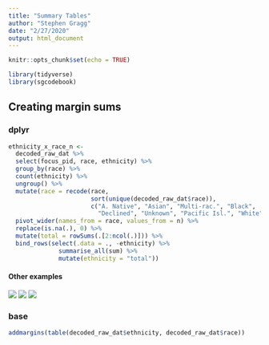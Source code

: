 ```yaml
---
title: "Summary Tables"
author: "Stephen Gragg"
date: "2/27/2020"
output: html_document
---
```


```r
knitr::opts_chunk$set(echo = TRUE)
```

```r
library(tidyverse)
library(sgcodebook)
```


## Creating margin sums

### dplyr

```r
ethnicity_x_race_n <- 
  decoded_raw_dat %>% 
  select(focus_pid, race, ethnicity) %>% 
  group_by(race) %>% 
  count(ethnicity) %>%
  ungroup() %>% 
  mutate(race = recode(race, 
                       sort(unique(decoded_raw_dat$race)),
                       c("A. Native", "Asian", "Multi-rac.", "Black", 
                         "Declined", "Unknown", "Pacific Isl.", "White"))) %>% 
  pivot_wider(names_from = race, values_from = n) %>% 
  replace(is.na(.), 0) %>% 
  mutate(total = rowSums(.[2:ncol(.)])) %>% 
  bind_rows(select(.data = ., -ethnicity) %>% 
              summarise_all(sum) %>%
              mutate(ethnicity = "total"))
```

#### Other examples
![](https://stackoverflow.com/questions/39507019/add-margin-row-totals-in-dplyr-chain)
![](https://stackoverflow.com/questions/28873057/sum-across-multiple-columns-with-dplyr)
![](https://stackoverflow.com/questions/57294176/sum-all-cells-to-the-right-of-a-column-in-each-row-using-dplyr)

### base

```r
addmargins(table(decoded_raw_dat$ethnicity, decoded_raw_dat$race))

```

